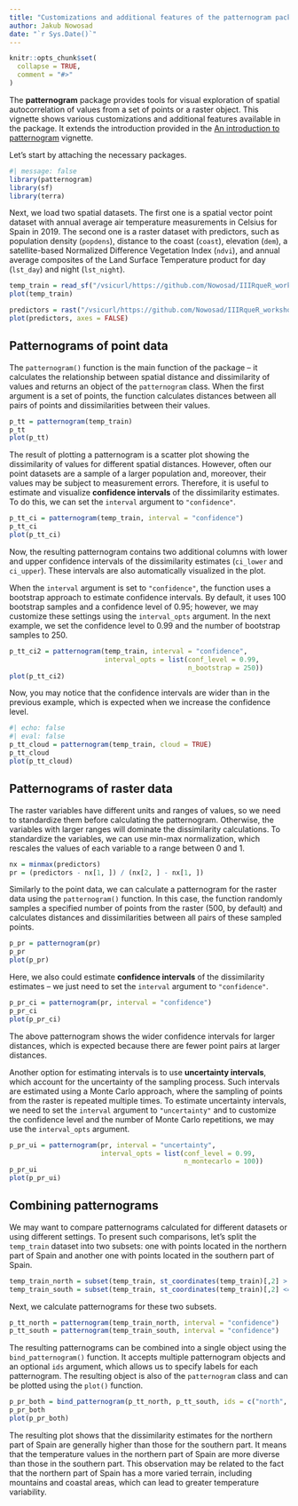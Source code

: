 ```yaml
---
title: "Customizations and additional features of the patternogram package"
author: Jakub Nowosad
date: "`r Sys.Date()`"
---
```


```r
knitr::opts_chunk$set(
  collapse = TRUE,
  comment = "#>"
)
```

The **patternogram** package provides tools for visual exploration of spatial autocorrelation of values from a set of points or a raster object.
This vignette shows various customizations and additional features available in the package.
It extends the introduction provided in the [An introduction to patternogram](an-introduction-to-patternogram.html) vignette.

Let's start by attaching the necessary packages.

```r
#| message: false
library(patternogram)
library(sf)
library(terra)
```

Next, we load two spatial datasets.
The first one is a spatial vector point dataset with annual average air temperature measurements in Celsius for Spain in 2019.
The second one is a raster dataset with predictors, such as population density (`popdens`), distance to the coast (`coast`), elevation (`dem`), a satellite-based Normalized Difference Vegetation Index (`ndvi`), and annual average composites of the Land Surface Temperature product for day (`lst_day`) and night (`lst_night`).

```r
temp_train = read_sf("/vsicurl/https://github.com/Nowosad/IIIRqueR_workshop_materials/raw/refs/heads/main/data/temp_train.gpkg")
plot(temp_train)

predictors = rast("/vsicurl/https://github.com/Nowosad/IIIRqueR_workshop_materials/raw/refs/heads/main/data/predictors.tif")
plot(predictors, axes = FALSE)
```

## Patternograms of point data

The `patternogram()` function is the main function of the package -- it calculates the relationship between spatial distance and dissimilarity of values and returns an object of the `patternogram` class.
When the first argument is a set of points, the function calculates distances between all pairs of points and dissimilarities between their values.

```r
p_tt = patternogram(temp_train)
p_tt
plot(p_tt)
```

The result of plotting a patternogram is a scatter plot showing the dissimilarity of values for different spatial distances.
However, often our point datasets are a sample of a larger population and, moreover, their values may be subject to measurement errors.
Therefore, it is useful to estimate and visualize **confidence intervals** of the dissimilarity estimates.
To do this, we can set the `interval` argument to `"confidence"`.

```r
p_tt_ci = patternogram(temp_train, interval = "confidence")
p_tt_ci
plot(p_tt_ci)
```

Now, the resulting patternogram contains two additional columns with lower and upper confidence intervals of the dissimilarity estimates (`ci_lower` and `ci_upper`).
These intervals are also automatically visualized in the plot.

When the `interval` argument is set to `"confidence"`, the function uses a bootstrap approach to estimate confidence intervals.
By default, it uses 100 bootstrap samples and a confidence level of 0.95; however, we may customize these settings using the `interval_opts` argument.
In the next example, we set the confidence level to 0.99 and the number of bootstrap samples to 250.

```r
p_tt_ci2 = patternogram(temp_train, interval = "confidence",
                        interval_opts = list(conf_level = 0.99, 
                                             n_bootstrap = 250))
plot(p_tt_ci2)
```

Now, you may notice that the confidence intervals are wider than in the previous example, which is expected when we increase the confidence level.

<!-- where to put/explain cloud? -->
```r
#| echo: false
#| eval: false
p_tt_cloud = patternogram(temp_train, cloud = TRUE)
p_tt_cloud
plot(p_tt_cloud)
```

## Patternograms of raster data

The raster variables have different units and ranges of values, so we need to standardize them before calculating the patternogram.
Otherwise, the variables with larger ranges will dominate the dissimilarity calculations.
To standardize the variables, we can use min-max normalization, which rescales the values of each variable to a range between 0 and 1.

```r
nx = minmax(predictors)    
pr = (predictors - nx[1, ]) / (nx[2, ] - nx[1, ])
```

Similarly to the point data, we can calculate a patternogram for the raster data using the `patternogram()` function.
In this case, the function randomly samples a specified number of points from the raster (500, by default) and calculates distances and dissimilarities between all pairs of these sampled points.

```r
p_pr = patternogram(pr)
p_pr
plot(p_pr)
```

Here, we also could estimate **confidence intervals** of the dissimilarity estimates -- we just need to set the `interval` argument to `"confidence"`.

```r
p_pr_ci = patternogram(pr, interval = "confidence")
p_pr_ci
plot(p_pr_ci)
```

The above patternogram shows the wider confidence intervals for larger distances, which is expected because there are fewer point pairs at larger distances.

Another option for estimating intervals is to use **uncertainty intervals**, which account for the uncertainty of the sampling process.
Such intervals are estimated using a Monte Carlo approach, where the sampling of points from the raster is repeated multiple times.
To estimate uncertainty intervals, we need to set the `interval` argument to `"uncertainty"` and to customize the confidence level and the number of Monte Carlo repetitions, we may use the `interval_opts` argument.

```r
p_pr_ui = patternogram(pr, interval = "uncertainty",
                       interval_opts = list(conf_level = 0.99, 
                                            n_montecarlo = 100))
p_pr_ui
plot(p_pr_ui)
```

## Combining patternograms

We may want to compare patternograms calculated for different datasets or using different settings.
To present such comparisons, let's split the `temp_train` dataset into two subsets: one with points located in the northern part of Spain and another one with points located in the southern part of Spain.

```r
temp_train_north = subset(temp_train, st_coordinates(temp_train)[,2] > 4420000)
temp_train_south = subset(temp_train, st_coordinates(temp_train)[,2] <= 4420000)
```

Next, we calculate patternograms for these two subsets.

```r
p_tt_north = patternogram(temp_train_north, interval = "confidence")
p_tt_south = patternogram(temp_train_south, interval = "confidence")
```

The resulting patternograms can be combined into a single object using the `bind_patternogram()` function.
It accepts multiple patternogram objects and an optional `ids` argument, which allows us to specify labels for each patternogram.
The resulting object is also of the `patternogram` class and can be plotted using the `plot()` function.

```r
p_pr_both = bind_patternogram(p_tt_north, p_tt_south, ids = c("north", "south"))
p_pr_both
plot(p_pr_both)
```

The resulting plot shows that the dissimilarity estimates for the northern part of Spain are generally higher than those for the southern part.
It means that the temperature values in the northern part of Spain are more diverse than those in the southern part.
This observation may be related to the fact that the northern part of Spain has a more varied terrain, including mountains and coastal areas, which can lead to greater temperature variability.
